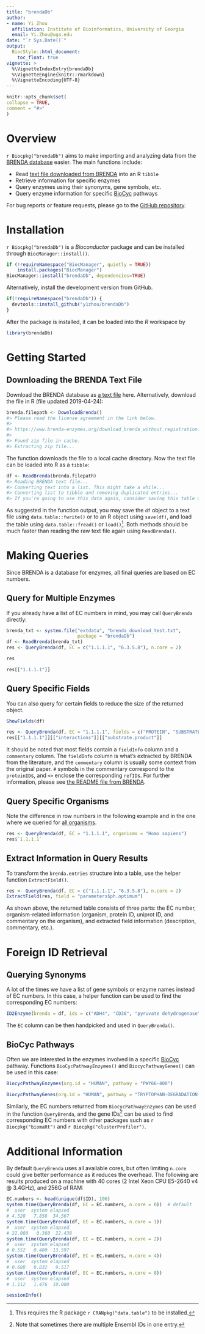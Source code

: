 ```yaml
---
title: "brendaDb"
author: 
- name: Yi Zhou
  affiliation: Institute of Bioinformatics, University of Georgia
  email: Yi.Zhou@uga.edu
date: "`r Sys.Date()`"
output:
  BiocStyle::html_document:
    toc_float: true
vignette: >
  %\VignetteIndexEntry{brendaDb}
  %\VignetteEngine{knitr::rmarkdown}
  %\VignetteEncoding{UTF-8}
---
```


```r
knitr::opts_chunk$set(
collapse = TRUE,
comment = "#>"
)
```

# Overview
`r Biocpkg("brendaDb")` aims to make importing and analyzing data from the [BRENDA database](https://www.brenda-enzymes.org) easier. The main functions include:

- Read [text file downloaded from BRENDA](https://www.brenda-enzymes.org/download_brenda_without_registration.php) into an R `tibble`
- Retrieve information for specific enzymes
- Query enzymes using their synonyms, gene symbols, etc.
- Query enzyme information for specific [BioCyc](https://biocyc.org) pathways

For bug reports or feature requests, please go to the [GitHub repository](https://github.com/y1zhou/brendaDb/issues).

# Installation
`r Biocpkg("brendaDb")` is a *Bioconductor* package and can be installed through `BiocManager::install()`.
```r
if (!requireNamespace("BiocManager", quietly = TRUE))
    install.packages("BiocManager")
BiocManager::install("brendaDb", dependencies=TRUE)
```

Alternatively, install the development version from GitHub.
```r
if(!requireNamespace("brendaDb")) {
  devtools::install_github("y1zhou/brendaDb")
}
```

After the package is installed, it can be loaded into the *R* workspace by
```r
library(brendaDb)
```

# Getting Started
## Downloading the BRENDA Text File
Download the BRENDA database as [a text file](https://www.brenda-enzymes.org/download_brenda_without_registration.php) here. Alternatively, download the file in R (file updated 2019-04-24):
```r
brenda.filepath <- DownloadBrenda()
#> Please read the license agreement in the link below.
#> 
#> https://www.brenda-enzymes.org/download_brenda_without_registration.php
#> 
#> Found zip file in cache.
#> Extracting zip file...
```

The function downloads the file to a local cache directory. Now the text file can be loaded into R as a `tibble`:
```r
df <- ReadBrenda(brenda.filepath)
#> Reading BRENDA text file...
#> Converting text into a list. This might take a while...
#> Converting list to tibble and removing duplicated entries...
#> If you're going to use this data again, consider saving this table using data.table::fwrite().
```

As suggested in the function output, you may save the `df` object to a text file using `data.table::fwrite()` or to an R object using `save(df)`, and load the table using `data.table::fread()` or `load()`^[This requires the R package `r CRANpkg("data.table")` to be installed.]. Both methods should be much faster than reading the raw text file again using `ReadBrenda()`.

# Making Queries
Since BRENDA is a database for enzymes, all final queries are based on EC numbers.

## Query for Multiple Enzymes
If you already have a list of EC numbers in mind, you may call `QueryBrenda` directly:
```r
brenda_txt <- system.file("extdata", "brenda_download_test.txt",
                          package = "brendaDb")
df <- ReadBrenda(brenda_txt)
res <- QueryBrenda(df, EC = c("1.1.1.1", "6.3.5.8"), n.core = 2)

res

res[["1.1.1.1"]]
```

## Query Specific Fields
You can also query for certain fields to reduce the size of the returned object.
```r
ShowFields(df)

res <- QueryBrenda(df, EC = "1.1.1.1", fields = c("PROTEIN", "SUBSTRATE_PRODUCT"))
res[["1.1.1.1"]][["interactions"]][["substrate.product"]]
```

It should be noted that most fields contain a `fieldInfo` column and a `commentary` column. The `fieldInfo` column is what's extracted by BRENDA from the literature, and the `commentary` column is usually some context from the original paper. `#` symbols in the commentary correspond to the `proteinID`s, and `<>` enclose the corresponding `refID`s. For further information, please see [the README file from BRENDA](https://www.brenda-enzymes.org/download_brenda_without_registration.php).

## Query Specific Organisms
Note the difference in row numbers in the following example and in the one where we queried for [all organisms](#query-for-multiple-enzymes).

```r
res <- QueryBrenda(df, EC = "1.1.1.1", organisms = "Homo sapiens")
res$`1.1.1.1`
```

## Extract Information in Query Results
To transform the `brenda.entries` structure into a table, use the helper function `ExtractField()`.
```r
res <- QueryBrenda(df, EC = c("1.1.1.1", "6.3.5.8"), n.core = 2)
ExtractField(res, field = "parameters$ph.optimum")
```

As shown above, the returned table consists of three parts: the EC number, organism-related information (organism, protein ID, uniprot ID, and commentary on the organism), and extracted field information (description, commentary, etc.).

# Foreign ID Retrieval
## Querying Synonyms
A lot of the times we have a list of gene symbols or enzyme names instead of EC numbers. In this case, a helper function can be used to find the corresponding EC numbers:

```r
ID2Enzyme(brenda = df, ids = c("ADH4", "CD38", "pyruvate dehydrogenase"))
```

The `EC` column can be then handpicked and used in `QueryBrenda()`.

## BioCyc Pathways
Often we are interested in the enzymes involved in a specific [BioCyc](https://biocyc.org) pathway. Functions `BioCycPathwayEnzymes()` and `BiocycPathwayGenes()` can be used in this case:

```r
BiocycPathwayEnzymes(org.id = "HUMAN", pathway = "PWY66-400")
```

```r
BiocycPathwayGenes(org.id = "HUMAN", pathway = "TRYPTOPHAN-DEGRADATION-1")
```

Similarly, the EC numbers returned from `BiocycPathwayEnzymes` can be used in the function `QueryBrenda`, and the gene IDs^[Note that sometimes there are multiple Ensembl IDs in one entry.] can be used to find corresponding EC numbers with other packages such as `r Biocpkg("biomaRt")` and `r Biocpkg("clusterProfiler")`.

# Additional Information {.unnumbered}
By default `QueryBrenda` uses all available cores, but often limiting `n.core` could give better performance as it reduces the overhead. The following are results produced on a machine with 40 cores (2 Intel Xeon CPU E5-2640 v4 @ 3.4GHz), and 256G of RAM:
```r
EC.numbers <- head(unique(df$ID), 100)
system.time(QueryBrenda(df, EC = EC.numbers, n.core = 0))  # default
#  user  system elapsed
# 4.528   7.856  34.567
system.time(QueryBrenda(df, EC = EC.numbers, n.core = 1))
#  user  system elapsed 
# 22.080   0.360  22.438
system.time(QueryBrenda(df, EC = EC.numbers, n.core = 2))
#  user  system elapsed 
# 0.552   0.400  13.597 
system.time(QueryBrenda(df, EC = EC.numbers, n.core = 4))
#  user  system elapsed 
# 0.688   0.832   9.517
system.time(QueryBrenda(df, EC = EC.numbers, n.core = 8))
#  user  system elapsed 
# 1.112   1.476  10.000
```

```r
sessionInfo()
```
